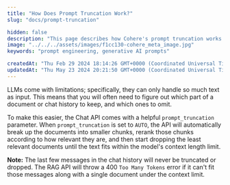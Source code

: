 ```yaml
---
title: "How Does Prompt Truncation Work?"
slug: "docs/prompt-truncation"

hidden: false 
description: "This page describes how Cohere's prompt truncation works."
image: "../../../assets/images/f1cc130-cohere_meta_image.jpg"  
keywords: "prompt engineering, generative AI prompts"

createdAt: "Thu Feb 29 2024 18:14:26 GMT+0000 (Coordinated Universal Time)"
updatedAt: "Thu May 23 2024 20:21:50 GMT+0000 (Coordinated Universal Time)"
---
```

LLMs come with limitations; specifically, they can only handle so much text as input. This means that you will often need to figure out which part of a document or chat history to keep, and which ones to omit.

To make this easier, the Chat API comes with a helpful `prompt_truncation` parameter. When `prompt_truncation` is set to `AUTO`, the API will automatically break up the documents into smaller chunks, rerank those chunks according to how relevant they are, and then start dropping the least relevant documents until the text fits within the model's context length limit.

**Note:** The last few messages in the chat history will never be truncated or dropped. The RAG API will throw a 400 `Too Many Tokens` error if it can't fit those messages along with a single document under the context limit.
